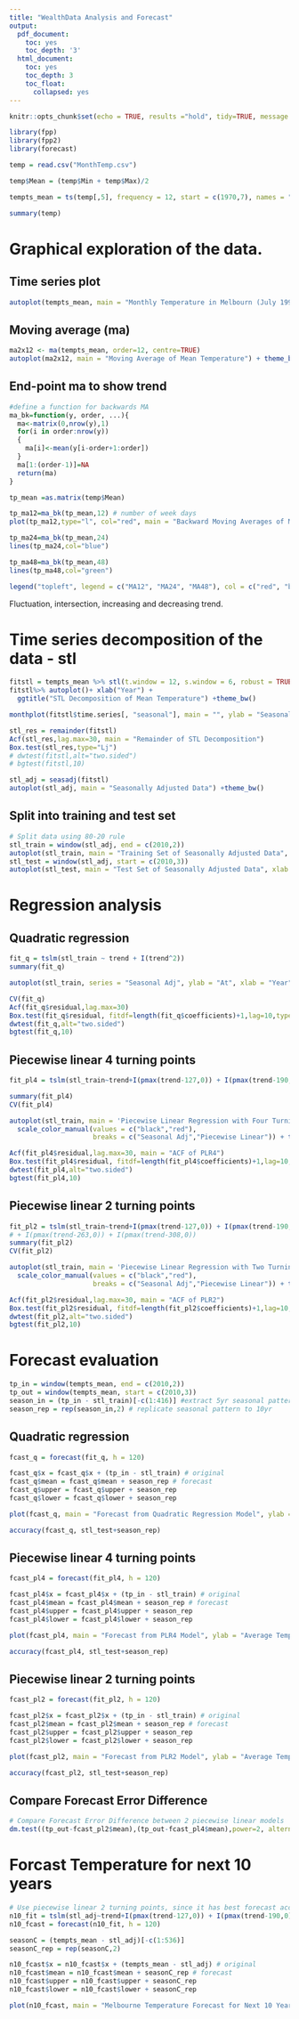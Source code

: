 ```yaml
---
title: "WealthData Analysis and Forecast"
output: 
  pdf_document:
    toc: yes
    toc_depth: '3'
  html_document:
    toc: yes
    toc_depth: 3
    toc_float:
      collapsed: yes
---
```


```r
knitr::opts_chunk$set(echo = TRUE, results ="hold", tidy=TRUE, message = FALSE)
```

```r
library(fpp)
library(fpp2)
library(forecast)
```

```r
temp = read.csv("MonthTemp.csv")
```

```r
temp$Mean = (temp$Min + temp$Max)/2

tempts_mean = ts(temp[,5], frequency = 12, start = c(1970,7), names = "temp_mean") # transform to time series data

summary(temp)
```


# Graphical exploration of the data.
## Time series plot
```r
autoplot(tempts_mean, main = "Monthly Temperature in Melbourn (July 1997 - Feb 2020)", ylab = "Average Temperature(\u00B0C)", xlab = "Year") + theme_bw()
```

## Moving average (ma)
```r
ma2x12 <- ma(tempts_mean, order=12, centre=TRUE)
autoplot(ma2x12, main = "Moving Average of Mean Temperature") + theme_bw()
```

## End-point ma to show trend
```r
#define a function for backwards MA
ma_bk=function(y, order, ...){
  ma<-matrix(0,nrow(y),1)
  for(i in order:nrow(y))
  {
    ma[i]<-mean(y[i-order+1:order])
  }
  ma[1:(order-1)]=NA
  return(ma)
}
```

```r
tp_mean =as.matrix(temp$Mean)

tp_ma12=ma_bk(tp_mean,12) # number of week days
plot(tp_ma12,type="l", col="red", main = "Backward Moving Averages of Mean Temperature", ylab = "")

tp_ma24=ma_bk(tp_mean,24)
lines(tp_ma24,col="blue")

tp_ma48=ma_bk(tp_mean,48)
lines(tp_ma48,col="green")

legend("topleft", legend = c("MA12", "MA24", "MA48"), col = c("red", "blue", "green"), lty = 1, cex = 0.75)
```
Fluctuation, intersection, increasing and decreasing trend.

# Time series decomposition of the data - stl
```r
fitstl = tempts_mean %>% stl(t.window = 12, s.window = 6, robust = TRUE) # STL decomposition
fitstl%>% autoplot()+ xlab("Year") +
  ggtitle("STL Decomposition of Mean Temperature") +theme_bw()
```

```r
monthplot(fitstl$time.series[, "seasonal"], main = "", ylab = "Seasonal", xlab = "Month")
```

```r
stl_res = remainder(fitstl)
Acf(stl_res,lag.max=30, main = "Remainder of STL Decomposition")
Box.test(stl_res,type="Lj")
# dwtest(fitstl,alt="two.sided") 
# bgtest(fitstl,10) 
```

```r
stl_adj = seasadj(fitstl)
autoplot(stl_adj, main = "Seasonally Adjusted Data") +theme_bw()
```

## Split into training and test set
```r
# Split data using 80-20 rule
stl_train = window(stl_adj, end = c(2010,2))
autoplot(stl_train, main = "Training Set of Seasonally Adjusted Data", xlab = "Year") +theme_bw()
stl_test = window(stl_adj, start = c(2010,3))
autoplot(stl_test, main = "Test Set of Seasonally Adjusted Data", xlab = "Year") +theme_bw()
```


# Regression analysis
## Quadratic regression
```r
fit_q = tslm(stl_train ~ trend + I(trend^2))
summary(fit_q)
```

```r
autoplot(stl_train, series = "Seasonal Adj", ylab = "At", xlab = "Year") + autolayer(fitted(fit_q), series = "Quadratic Regression") + scale_color_manual(values = c("black","red"),                                                        breaks = c("Seasonal Adj","Quadratic Regression")) + theme_bw()
```

```r
CV(fit_q)
Acf(fit_q$residual,lag.max=30)
Box.test(fit_q$residual, fitdf=length(fit_q$coefficients)+1,lag=10,type="Lj")
dwtest(fit_q,alt="two.sided")
bgtest(fit_q,10)
```

## Piecewise linear 4 turning points
```r
fit_pl4 = tslm(stl_train~trend+I(pmax(trend-127,0)) + I(pmax(trend-190,0)) + I(pmax(trend-263,0)) +  I(pmax(trend-308,0)))

summary(fit_pl4)
CV(fit_pl4)
```

```r
autoplot(stl_train, main = 'Piecewise Linear Regression with Four Turning Points', ylab = 'At', series = "Seasonal Adj", xlab = "Year") + autolayer(fitted(fit_pl4), series = 'Piecewise Linear') +
  scale_color_manual(values = c("black","red"),
                     breaks = c("Seasonal Adj","Piecewise Linear")) + theme_bw()
```

```r
Acf(fit_pl4$residual,lag.max=30, main = "ACF of PLR4")
Box.test(fit_pl4$residual, fitdf=length(fit_pl4$coefficients)+1,lag=10,type="Lj")
dwtest(fit_pl4,alt="two.sided")
bgtest(fit_pl4,10)
```

## Piecewise linear 2 turning points
```r
fit_pl2 = tslm(stl_train~trend+I(pmax(trend-127,0)) + I(pmax(trend-190,0)))
# + I(pmax(trend-263,0)) + I(pmax(trend-308,0))
summary(fit_pl2)
CV(fit_pl2)
```

```r
autoplot(stl_train, main = 'Piecewise Linear Regression with Two Turning Points', ylab = 'At', series = "Seasonal Adj", xlab = "Year") + autolayer(fitted(fit_pl2), series = 'Piecewise Linear') +
  scale_color_manual(values = c("black","red"),
                     breaks = c("Seasonal Adj","Piecewise Linear")) + theme_bw()
```

```r
Acf(fit_pl2$residual,lag.max=30, main = "ACF of PLR2")
Box.test(fit_pl2$residual, fitdf=length(fit_pl2$coefficients)+1,lag=10,type="Lj")
dwtest(fit_pl2,alt="two.sided")
bgtest(fit_pl2,10)
```

# Forecast evaluation
```r
tp_in = window(tempts_mean, end = c(2010,2))
tp_out = window(tempts_mean, start = c(2010,3))
season_in = (tp_in - stl_train)[-c(1:416)] #extract 5yr seasonal pattern from latest train dataset
season_rep = rep(season_in,2) # replicate seasonal pattern to 10yr
```

## Quadratic regression
```r
fcast_q = forecast(fit_q, h = 120)

fcast_q$x = fcast_q$x + (tp_in - stl_train) # original 
fcast_q$mean = fcast_q$mean + season_rep # forecast
fcast_q$upper = fcast_q$upper + season_rep
fcast_q$lower = fcast_q$lower + season_rep

plot(fcast_q, main = "Forecast from Quadratic Regression Model", ylab = "Average Temperature(\u00B0C)", xlab = "Year")
```

```r
accuracy(fcast_q, stl_test+season_rep)
```

## Piecewise linear 4 turning points
```r
fcast_pl4 = forecast(fit_pl4, h = 120)

fcast_pl4$x = fcast_pl4$x + (tp_in - stl_train) # original 
fcast_pl4$mean = fcast_pl4$mean + season_rep # forecast
fcast_pl4$upper = fcast_pl4$upper + season_rep
fcast_pl4$lower = fcast_pl4$lower + season_rep

plot(fcast_pl4, main = "Forecast from PLR4 Model", ylab = "Average Temperature(\u00B0C)", xlab = "Year")
```

```r
accuracy(fcast_pl4, stl_test+season_rep)
```

## Piecewise linear 2 turning points
```r
fcast_pl2 = forecast(fit_pl2, h = 120)

fcast_pl2$x = fcast_pl2$x + (tp_in - stl_train) # original 
fcast_pl2$mean = fcast_pl2$mean + season_rep # forecast
fcast_pl2$upper = fcast_pl2$upper + season_rep
fcast_pl2$lower = fcast_pl2$lower + season_rep

plot(fcast_pl2, main = "Forecast from PLR2 Model", ylab = "Average Temperature(\u00B0C)", xlab = "Year")
```

```r
accuracy(fcast_pl2, stl_test+season_rep)
```

## Compare Forecast Error Difference
```r
# Compare Forecast Error Difference between 2 piecewise linear models
dm.test((tp_out-fcast_pl2$mean),(tp_out-fcast_pl4$mean),power=2, alternative = "l")
```


# Forcast Temperature for next 10 years
```r
# Use piecewise linear 2 turning points, since it has best forecast accuracy
n10_fit = tslm(stl_adj~trend+I(pmax(trend-127,0)) + I(pmax(trend-190,0))) # fit model with whole dataset
n10_fcast = forecast(n10_fit, h = 120)

seasonC = (tempts_mean - stl_adj)[-c(1:536)]
seasonC_rep = rep(seasonC,2)

n10_fcast$x = n10_fcast$x + (tempts_mean - stl_adj) # original 
n10_fcast$mean = n10_fcast$mean + seasonC_rep # forecast
n10_fcast$upper = n10_fcast$upper + seasonC_rep
n10_fcast$lower = n10_fcast$lower + seasonC_rep

plot(n10_fcast, main = "Melbourne Temperature Forecast for Next 10 Years", ylab = "Average Temperature(\u00B0C)", xlab = "Year")
```
